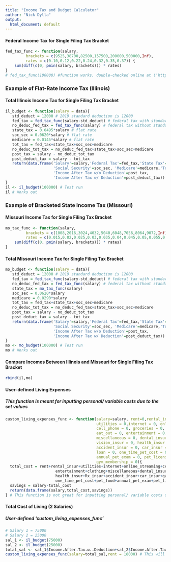 ```yaml
---
title: "Income Tax and Budget Calculator"
author: "Nick Dylla"
output:
  html_document: default
---
```

#### Federal Income Tax for Single Filing Tax Bracket
```r
fed_tax_func <- function(salary,
         brackets = c(9525,38700,82500,157500,200000,500000,Inf),
         rates = c(0.10,0.12,0.22,0.24,0.32,0.35,0.37)) {        
    sum(diff(c(0, pmin(salary, brackets))) * rates)
}
# fed_tax_func(100000) #function works, double-checked online at ('https://www.taxact.com/tools/tax-bracket-calculator')

```

### Example of Flat-Rate Income Tax (Illinois)
#### Total Illinois Income Tax for Single Filing Tax Bracket
```r
il_budget <- function(salary = data){
   std_deduct = 12000 # 2019 standard deduction is 12000
   fed_tax = fed_tax_func(salary-std_deduct) # federal tax with standard deduction included
   no_deduc_fed_tax = fed_tax_func(salary) # federal tax without standard deduction included
   state_tax = 0.0495*salary # flat rate
   soc_sec = 0.0620*salary # flat rate
   medicare = 0.0145*salary # flat rate
   tot_tax = fed_tax+state_tax+soc_sec+medicare
   no_deduc_tot_tax = no_deduc_fed_tax+state_tax+soc_sec+medicare
   post_tax = salary - no_deduc_tot_tax
   post_deduct_tax = salary - tot_tax
   return(data.frame('Salary'=salary,'Federal Tax'=fed_tax,'State Tax'=state_tax, 
                     'Social Security'=soc_sec, 'Medicare'=medicare,'Total Tax'=tot_tax,
                     'Income After Tax w/o Deduction'=post_tax,
                     'Income After Tax w/ Deduction'=post_deduct_tax))
}
il <- il_budget(100000) # Test run
il # Works out
```

### Example of Bracketed State Income Tax (Missouri)
#### Missouri Income Tax for Single Filing Tax Bracket
```r
mo_tax_func <- function(salary,
         brackets = c(1008,2016,3024,4032,5040,6048,7056,8064,9072,Inf),
         rates = c(0.015,0.02,0.025,0.03,0.035,0.04,0.045,0.05,0.055,0.060)) {        
    sum(diff(c(0, pmin(salary, brackets))) * rates)
}
```

#### Total Missouri Income Tax for Single Filing Tax Bracket
```r
mo_budget <- function(salary = data){
   std_deduct = 12000 # 2019 standard deduction is 12000
   fed_tax = fed_tax_func(salary-std_deduct) # federal tax with standard deduction included
   no_deduc_fed_tax = fed_tax_func(salary) # federal tax without standard deduction included
   state_tax = mo_tax_func(salary)
   soc_sec = 0.0620*salary
   medicare = 0.0290*salary
   tot_tax = fed_tax+state_tax+soc_sec+medicare
   no_deduc_tot_tax = no_deduc_fed_tax+state_tax+soc_sec+medicare
   post_tax = salary - no_deduc_tot_tax
   post_deduct_tax = salary - tot_tax
   return(data.frame('Salary'=salary,'Federal Tax'=fed_tax,'State Tax'=state_tax, 
                     'Social Security'=soc_sec, 'Medicare'=medicare,'Total Tax'=tot_tax,
                     'Income After Tax w/o Deduction'=post_tax,
                     'Income After Tax w/ Deduction'=post_deduct_tax))
}
mo <- mo_budget(100000) # Test run
mo # Works out
```

#### Compare Incomes Between Illinois and Missouri for Single Filing Tax Bracket
```r
rbind(il,mo)
```

#### User-defined Living Expenses
##### This function is meant for inputting personal/ variable costs due to the set values
```r
custom_living_expenses_func <- function(salary=salary, rent=0,rental_insur = 0,
                                        utilities = 0,internet = 0, online_streaming = 0, 
                                        cell_phone = 0, groceries = 0,
                                        eat_out = 0, entertainment = 0, clothing = 0,
                                        miscellaneous = 0, dental_insur = 0, 
                                        vision_insur = 0, health_insur = 0, Rx_insur = 0,
                                        accident_insur = 0, car_insur = 0, gasoline = 0,
                                        loan = 0, one_time_pet_cost = 0, pet_food = 0,
                                        annual_pet_exam = 0, pet_license = 0, 
                                        gym_membership = 0){
  total_cost = rent+rental_insur+utilities+internet+online_streaming+cell_phone+groceries+eat_out+
                      entertainment+clothing+miscellaneous+dental_insur+vision_insur+
                      health_insur+Rx_insur+accident_insur+car_insur+gasoline+loan+
                      one_time_pet_cost+pet_food+annual_pet_exam+pet_license+gym_membership
  savings = salary-total_cost
  return(data.frame(salary,total_cost,savings))
} # This function is not great for inputting personal/ variable costs due to the set values
```

#### Total Cost of Living (2 Salaries)
##### User-defined 'custom_living_expenses_func'
```r
# Salary 1 = 75000
# Salary 2 = 25000
sal_1 <- il_budget(75000)
sal_2 <- il_budget(25000)
total_sal <- sal_1$Income.After.Tax.w..Deduction+sal_2$Income.After.Tax.w..Deduction # columns containing the salary after taxes with the standard deduction included
custom_living_expenses_func(salary=total_sal,rent = 18000) # This will return the combined salaries, total living expense costs, and combined savings if you only had to pay rent 
```
